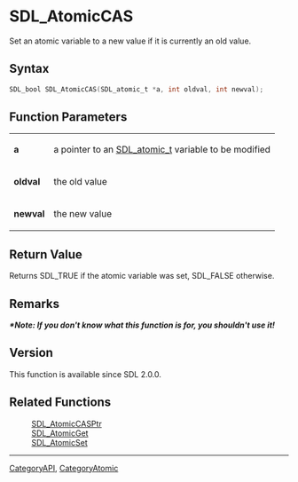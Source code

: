 = SDL_AtomicCAS =

Set an atomic variable to a new value if it is currently an old value.

== Syntax ==

<syntaxhighlight lang='c'>
SDL_bool SDL_AtomicCAS(SDL_atomic_t *a, int oldval, int newval);
</syntaxhighlight>

== Function Parameters ==

{|
|'''a'''
|a pointer to an [[SDL_atomic_t]] variable to be modified
|-
|'''oldval'''
|the old value
|-
|'''newval'''
|the new value
|}

== Return Value ==

Returns SDL_TRUE if the atomic variable was set, SDL_FALSE otherwise.



== Remarks ==

'''''*Note: If you don't know what this function is for, you shouldn't use
it!'''''

== Version ==

This function is available since SDL 2.0.0.



== Related Functions ==

:[[SDL_AtomicCASPtr]]
:[[SDL_AtomicGet]]
:[[SDL_AtomicSet]]

----
[[CategoryAPI]], [[CategoryAtomic]]


